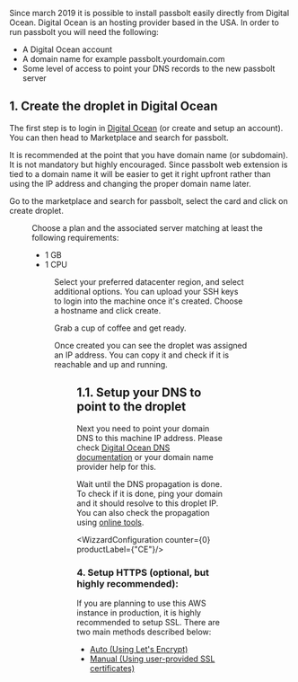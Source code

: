
Since march 2019 it is possible to install passbolt easily directly from Digital Ocean.
Digital Ocean is an hosting provider based in the USA. In order to run passbolt
you will need the following:
- A Digital Ocean account
- A domain name for example passbolt.yourdomain.com
- Some level of access to point your DNS records to the new passbolt server

## 1. Create the droplet in Digital Ocean

The first step is to login in [Digital Ocean](https://cloud.digitalocean.com) (or create and setup an account).
You can then head to Marketplace and search for passbolt.

It is recommended at the point that you have domain name (or subdomain). It is not mandatory but
highly encouraged. Since passbolt web extension is tied to a domain name it will be easier to get
it right upfront rather than using the IP address and changing the proper domain name later.

Go to the marketplace and search for passbolt, select the card and click on create
droplet.

<Figure src='https://help.passbolt.com/assets/img/help/2019/03/digital-ocean/001_create_droplet.png' alt='Create Doplet' caption='fig. Create Doplet' />

Choose a plan and the associated server matching at least the following requirements:
- 1 GB
- 1 CPU

<Figure src='https://help.passbolt.com/assets/img/help/2019/03/digital-ocean/002_choose_plan.png' alt='Choose Plan' caption='fig. Choose Plan' />


Select your preferred datacenter region, and select additional options.
You can upload your SSH keys to login into the machine once it's created.
Choose a hostname and click create.

Grab a cup of coffee and get ready.

Once created you can see the droplet was assigned an IP address.
You can copy it and check if it is reachable and up and running.

<Figure src='https://help.passbolt.com/assets/img/help/2019/03/digital-ocean/005_highlight_copy_ip.png' alt='Copy the IP address' caption='fig. Copy the IP address' />


## 1.1. Setup your DNS to point to the droplet

Next you need to point your domain DNS to this machine IP address. Please check
[Digital Ocean DNS documentation](https://www.digitalocean.com/docs/networking/dns/)
or your domain name provider help for this.

Wait until the DNS propagation is done. To check if it is done, ping your domain and it should
resolve to this droplet IP. You can also check the propagation using
[online tools](https://www.whatsmydns.net/).


<WizzardConfiguration counter={0} productLabel={"CE"}/>
<AdminConfiguration counter={0} />

### 4. Setup HTTPS (optional, but highly recommended):

If you are planning to use this AWS instance in production, it is highly recommended to setup SSL. There are two main methods described below:

<div>
    <ul>
        <li><a href={`https://help.passbolt.com/configure/https/${props.productName.toLowerCase()}/aws/auto.html`}>Auto (Using Let's Encrypt)</a></li>
        <li><a href={`https://help.passbolt.com/configure/https/${props.productName.toLowerCase()}/debian/manual.html`}>Manual (Using user-provided SSL certificates)</a></li>
    </ul>
</div>